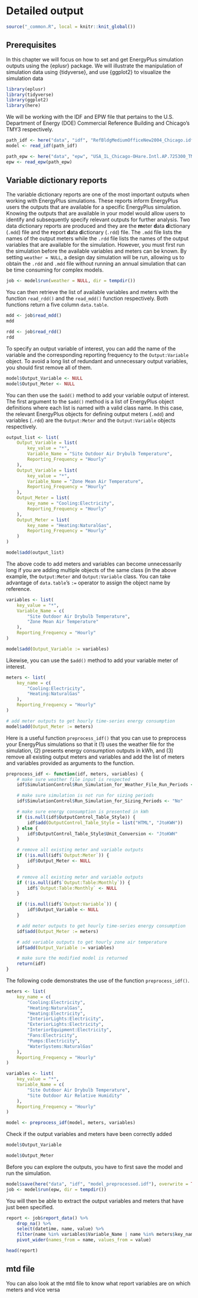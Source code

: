 # Detailed output {#output}

```r
source("_common.R", local = knitr::knit_global())
```

## Prerequisites

In this chapter we will focus on how to set and get EnergyPlus simulation
outputs using the {eplusr} package. We will illustrate the manipulation of
simulation data using {tidyverse}, and use {ggplot2} to visualize the simulation
data

```r
library(eplusr)
library(tidyverse)
library(ggplot2)
library(here)
```

We will be working with the IDF and EPW file that pertains to the U.S.
Department of Energy (DOE) Commercial Reference Building and Chicago's TMY3
respectively.

```r
path_idf <- here("data", "idf", "RefBldgMediumOfficeNew2004_Chicago.idf")
model <- read_idf(path_idf)

path_epw <- here("data", "epw", "USA_IL_Chicago-OHare.Intl.AP.725300_TMY3.epw")
epw <- read_epw(path_epw)
```

## Variable dictionary reports

The variable dictionary reports are one of the most important outputs when
working with EnergyPlus simulations. These reports inform EnergyPlus users the
outputs that are available for a specific EnergyPlus simulation. Knowing the
outputs that are available in your model would allow users to identify and
subsequently specify relevant outputs for further analysis. Two data dictionary
reports are produced and they are the **m**eter **d**ata **d**ictionary (`.mdd`)
file and the **r**eport **d**ata **d**ictionary (`.rdd`) file. The `.mdd` file
lists the names of the output meters while the `.rdd` file lists the names of
the output variables that are available for the simulation. However, you must
first run the simulation before the available variables and meters can be known.
By setting `weather = NULL`, a design day simulation will be run, allowing us to
obtain the `.rdd` and `.mdd` file without running an annual simulation that can
be time consuming for complex models.

```r
job <- model$run(weather = NULL, dir = tempdir())
```

You can then retrieve the list of available variables and meters with the
function `read_rdd()` and the `read_mdd()` function respectively. Both functions
return a five column `data.table`.

```r
mdd <- job$read_mdd()
mdd
```

```r
rdd <- job$read_rdd()
rdd
```

To specify an output variable of interest, you can add the name of the variable
and the corresponding reporting frequency to the `Output:Variable` object. To
avoid a long list of redundant and unnecessary output variables, you should
first remove all of them.

```r
model$Output_Variable <- NULL
model$Output_Meter <- NULL
```

You can then use the `$add()` method to add your variable output of interest.
The first argument to the `$add()` method is a list of EnergyPlus object
definitions where each list is named with a valid class name. In this case, the
relevant EnergyPlus objects for defining output meters (`.mdd`) and variables
(`.rdd`) are the `Output:Meter` and the `Output:Variable` objects respectively.

```r
output_list <- list(
    Output_Variable = list(
        key_value = "*",
        Variable_Name = "Site Outdoor Air Drybulb Temperature",
        Reporting_Frequency = "Hourly"
    ),
    Output_Variable = list(
        key_value = "*",
        Variable_Name = "Zone Mean Air Temperature",
        Reporting_Frequency = "Hourly"
    ),
    Output_Meter = list(
        key_name = "Cooling:Electricity",
        Reporting_Frequency = "Hourly"
    ),
    Output_Meter = list(
        key_name = "Heating:NaturalGas",
        Reporting_Frequency = "Hourly"
    )
)

model$add(output_list)
```

The above code to add meters and variables can become unnecessarily long if you
are adding multiple objects of the same class (in the above example, the
`Output:Meter` and `Output:Variable` class. You can take advantage of
`data.table`'s `:=` operator to assign the object name by reference.

```r
variables <- list(
    key_value = "*",
    Variable_Name = c(
        "Site Outdoor Air Drybulb Temperature",
        "Zone Mean Air Temperature"
    ),
    Reporting_Frequency = "Hourly"
)

model$add(Output_Variable := variables)
```

Likewise, you can use the `$add()` method to add your variable meter of
interest.

```r
meters <- list(
    key_name = c(
        "Cooling:Electricity",
        "Heating:NaturalGas"
    ),
    Reporting_Frequency = "Hourly"
)

# add meter outputs to get hourly time-series energy consumption
model$add(Output_Meter := meters)
```

Here is a useful function `preprocess_idf()` that you can use to preprocess your
EnergyPlus simulations so that it (1) uses the weather file for the simulation,
(2) presents energy consumption outputs in kWh, and (3) remove all existing
output meters and variables and add the list of meters and variables provided as
arguments to the function.

```r
preprocess_idf <- function(idf, meters, variables) {
    # make sure weather file input is respected
    idf$SimulationControl$Run_Simulation_for_Weather_File_Run_Periods <- "Yes"

    # make sure simulation is not run for sizing periods
    idf$SimulationControl$Run_Simulation_for_Sizing_Periods <- "No"

    # make sure energy consumption is presented in kWh
    if (is.null(idf$OutputControl_Table_Style)) {
        idf$add(OutputControl_Table_Style = list("HTML", "JtoKWH"))
    } else {
        idf$OutputControl_Table_Style$Unit_Conversion <- "JtoKWH"
    }

    # remove all existing meter and variable outputs
    if (!is.null(idf$`Output:Meter`)) {
        idf$Output_Meter <- NULL
    }

    # remove all existing meter and variable outputs
    if (!is.null(idf$`Output:Table:Monthly`)) {
        idf$`Output:Table:Monthly` <- NULL
    }

    if (!is.null(idf$`Output:Variable`)) {
        idf$Output_Variable <- NULL
    }

    # add meter outputs to get hourly time-series energy consumption
    idf$add(Output_Meter := meters)

    # add variable outputs to get hourly zone air temperature
    idf$add(Output_Variable := variables)

    # make sure the modified model is returned
    return(idf)
}
```

The following code demonstrates the use of the function `preprocess_idf()`.

```r
meters <- list(
    key_name = c(
        "Cooling:Electricity",
        "Heating:NaturalGas",
        "Heating:Electricity",
        "InteriorLights:Electricity",
        "ExteriorLights:Electricity",
        "InteriorEquipment:Electricity",
        "Fans:Electricity",
        "Pumps:Electricity",
        "WaterSystems:NaturalGas"
    ),
    Reporting_Frequency = "Hourly"
)

variables <- list(
    key_value = "*",
    Variable_Name = c(
        "Site Outdoor Air Drybulb Temperature",
        "Site Outdoor Air Relative Humidity"
    ),
    Reporting_Frequency = "Hourly"
)

model <- preprocess_idf(model, meters, variables)
```

Check if the output variables and meters have been correctly added

```r
model$Output_Variable
```

```r
model$Output_Meter
```

Before you can explore the outputs, you have to first save the model and run the
simulation.

```r
model$save(here("data", "idf", "model_preprocessed.idf"), overwrite = TRUE)
job <- model$run(epw, dir = tempdir())
```

You will then be able to extract the output variables and meters that have just
been specified.

```r
report <- job$report_data() %>%
    drop_na() %>%
    select(datetime, name, value) %>%
    filter(name %in% variables$Variable_Name | name %in% meters$key_name) %>%
    pivot_wider(names_from = name, values_from = value)

head(report)
```

## mtd file

You can also look at the mtd file to know what report variables are on which
meters and vice versa
